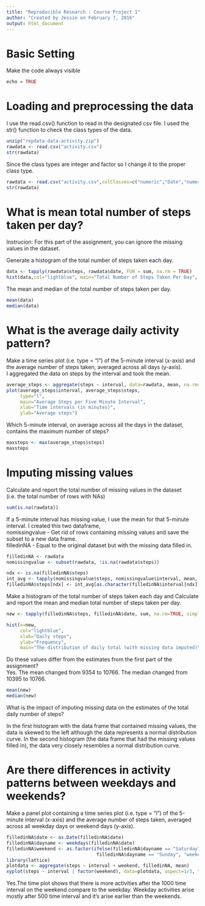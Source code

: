 ```yaml
---
title: "Reproducible Research : Course Project 1"
author: "Created by Jessie on February 7, 2016"
output: html_document  
---
```

Basic Setting
==============
Make the code always visible
```r
echo = TRUE  
```

Loading and preprocessing the data
===================================
I use the read.csv() function to read in the designated csv file. 
I used the str() function to check the class types of the data.
```r
unzip("repdata-data-activity.zip")
rawdata <- read.csv("activity.csv")
str(rawdata)
```

Since the class types are integer and factor so I change it to the proper class type.
```r
rawdata <- read.csv("activity.csv",colClasses=c("numeric","Date","numeric"))
str(rawdata)
```

What is mean total number of steps taken per day?
==================================================
Instrucion: For this part of the assignment, you can ignore the missing values in the dataset. 

Generate a histogram of the total number of steps taken each day.
```r
data <- tapply(rawdata$steps, rawdata$date, FUN = sum, na.rm = TRUE)
hist(data,col="lightblue", main="Total Number of Steps Taken Per Day", xlab="Total steps by date", ylab="Frequency")
```

The mean and median of the total number of steps taken per day.

```r
mean(data)
median(data)
```
What is the average daily activity pattern?
============================================
Make a time series plot (i.e. type = "l") of the 5-minute interval (x-axis) and the average number of steps taken, averaged across all days (y-axis).  
I aggregated the data on steps by the interval and took the mean. 
```r

average_steps <- aggregate(steps ~ interval, data=rawdata, mean, na.rm=TRUE)
plot(average_steps$interval, average_steps$steps, 
     type="l", 
     main="Average Steps per Five Minute Interval",
     xlab="Time intervals (in minutes)", 
     ylab="Average steps")
```

Which 5-minute interval, on average across all the days in the dataset, contains the maximum number of steps?
```r
maxsteps <- max(average_steps$steps)
maxsteps

```
Imputing missing values
========================
Calculate and report the total number of missing values in the dataset (i.e. the total number of rows with NAs)
```r
sum(is.na(rawdata))
```

If a 5-minute interval has missing value, I use the mean for that 5-minute interval. I created this two dataframe,  
nomissingvalue - Get rid of rows containing missing values and save the subset to a new data frame.  
filledinNA - Equal to the original dataset but with the missing data filled in. 

```r
filledinNA <- rawdata
nomissingvalue <- subset(rawdata, !is.na(rawdata$steps))

ndx <- is.na(filledinNA$steps)
int_avg <- tapply(nomissingvalue$steps, nomissingvalue$interval, mean, na.rm=TRUE, simplify=T)
filledinNA$steps[ndx] <- int_avg[as.character(filledinNA$interval[ndx])]
```
Make a histogram of the total number of steps taken each day and Calculate and report the mean and median total number of steps taken per day. 
```r
new <- tapply(filledinNA$steps, filledinNA$date, sum, na.rm=TRUE, simplify=T)

hist(x=new,
     col="lightblue",
     xlab="Daily steps",
     ylab="Frequency",
     main="The distribution of daily total (with missing data imputed)")
```

Do these values differ from the estimates from the first part of the assignment?  
Yes. The mean changed from 9354 to 10766. The median changed from 10395 to 10766.  
```r
mean(new)
median(new)
```

What is the impact of imputing missing data on the estimates of the total daily number of steps?   

In the first histogram with the data frame that contained missing values, the data is skewed to the left although the data represents a normal distribution curve. In the second histogram (the data frame that had the missing values filled in), the data very closely resembles a normal distribution curve.


Are there differences in activity patterns between weekdays and weekends?
===========================================================================
Make a panel plot containing a time series plot (i.e. type = "l") of the 5-minute interval (x-axis) and the average number of steps taken, averaged across all weekday days or weekend days (y-axis). 

```r
filledinNA$date <- as.Date(filledinNA$date)
filledinNA$dayname <- weekdays(filledinNA$date)
filledinNA$weekend <- as.factor(ifelse(filledinNA$dayname == "Saturday" |
                                 filledinNA$dayname == "Sunday", "weekend", "weekday"))
library(lattice)
plotdata <- aggregate(steps ~ interval + weekend, filledinNA, mean)
xyplot(steps ~ interval | factor(weekend), data=plotdata, aspect=1/3, type="l")
```

Yes.The time plot shows that there is more activities after the 1000 time interval on the weekend compare to the weekday. Weekday activities arise mostly after 500 time interval and it's arise earlier than the weekends.  



